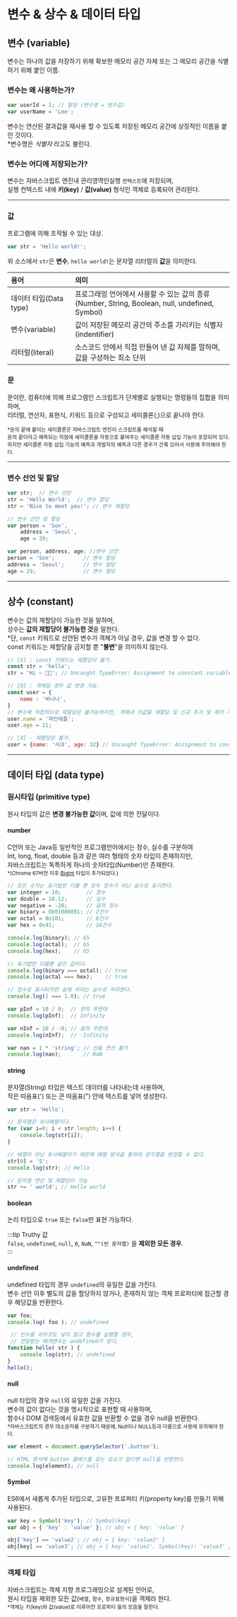 # 변수 & 상수 & 데이터 타입

## 변수 (variable)
변수는 하나의 값을 저장하기 위해 확보한 메모리 공간 자체 또는 그 메모리 공간을 식별하기 위해 붙인 이름.

### 변수는 왜 사용하는가?
```javascript
var userId = 1; // 할당 (변수명 = 변수값)
var userName = 'Lee';
```
변수는 연산된 결과값을 재사용 할 수 있도록 저장된 메모리 공간에 상징적인 이름을 붙인 것이다.   
*변수명은 *식별자* 라고도 불린다.

### 변수는 어디에 저장되는가?
변수는 자바스크립트 엔진내 관리영역인실행 `컨텍스트`에 저장되며,  
실행 컨텍스트 내에 **키(key)** / **값(value)** 형식인 객체로 등록되어 관리된다.

---

### 값
프로그램에 의해 조작될 수 있는 대상.  
```javascript
var str = 'Hello world!'; 
```
위 소스에서 `str`은 **변수**, `hello world!`는 문자열 리터럴의 **값**을 의미한다. 

| 용어 | 의미 |
| :---  | :--- |
| 데이터 타입(Data type) | 프로그래밍 언어에서 사용할 수 있는 값의 종류 <br /> (Number, String, Boolean, null, undefined, Symbol) |
| 변수(variable) | 값이 저장된 메모리 공간의 주소를 가리키는 식별자(indentifier) |
| 리터럴(literal) | 소스코드 안에서 직접 만들어 낸 값 자체를 말하며, 값을 구성하는 최소 단위 |

### 문
문이란, 컴퓨터에 의해 프로그램인 스크립트가 단계별로 실행되는 명령들의 집합을 의미하며,   
리터럴, 연산자, 표현식, 키워드 등으로 구성되고 세미콜론(;)으로 끝나야 한다.  

<small>*문의 끝에 붙이는 세미콜론은 자바스크립트 엔진이 스크립트를 해석할 때  
문의 끝이라고 예측되는 지점에 세미콜론을 자동으로 붙여주는 세미콜론 자동 삽입 기능이 포함되어 있다.  
하지만 세미콜론 자동 삽입 기능의 예측과 개발자의 예측과 다른 경우가 간혹 있어서 사용에 주의해야 한다.</small>

---

### 변수 선언 및 할당
```javascript
var str;  // 변수 선언
str = 'Hello World';  // 변수 할당
str = 'Nice to meet you!'; // 변수 재할당

// 변수 선언 및 할당
var person = 'Son',
    address = 'Seoul',
    age = 29;

var person, address, age; //변수 선언
person = 'Son';         // 변수 할당
address = 'Seoul';      // 변수 할당
age = 29;               // 변수 할당
```

---

## 상수 (constant)
변수는 값의 재할당이 가능한 것을 말하며,  
상수는 **값의 재할당이 불가능한 것**을 말한다.  
*단, `const` 키워드로 선언된 변수가 객체가 아닐 경우, 값을 변경 할 수 없다.  
const 키워드는 재할당을 금지할 뿐 "**불변**"을 의미하지 않는다.
```javascript
// [X] : const 키워드는 재할당이 불가. 
const str = 'hello';
str = 'Hi ~ 👋🏻'; // Uncaught TypeError: Assignment to constant variable.

// [O] : 객체일 경우 값 변경 가능.
const user = {
    name : '바나나',
}
// 변수에 직접적으로 재할당은 불가능하지만, 객체내 키값을 재할당 및 신규 추가 및 제거 가능.
user.name = '파인애플';
user.age = 21;

// [X] - 재할당은 불가.
user = {name: '사과', age: 32} // Uncaught TypeError: Assignment to constant variable.
```

---

## 데이터 타입 (data type)

### 원시타입 (primitive type)
원시 타입의 값은 **변경 불가능한 값**이며, 값에 의한 전달이다.

#### number
C언어 또는 Java등 일반적인 프로그램언어에서는 정수, 실수를 구분하여  
Int, long, float, double 등과 같은 여러 형태의 숫자 타입이 존재하지만,  
자바스크립트는 독특하게 하나의 숫자타입(Number)만 존재한다.  
<small>*(Chrome 67버전 이후 [BigInt](https://developer.mozilla.org/ko/docs/Web/JavaScript/Reference/Global_Objects/BigInt) 타입이 추가되었다.)</small>

```javascript
// 모든 숫자는 표기법만 다를 뿐 모두 정수가 아닌 실수로 표기한다.
var integer = 10;        // 정수
var double = 10.12;      // 실수
var negative = -20;      // 음의 정수
var binary = 0b01000001; // 2진수
var octal = 0o101;       // 8진수
var hex = 0x41;          // 16진수

console.log(binary); // 65
console.log(octal);  // 65
console.log(hex);    // 65

// 표기법만 다를뿐 같은 값이다.
console.log(binary === octal); // true
console.log(octal === hex);    // true

// 정수로 표시되지만 실제 처리는 실수로 처리한다.
console.log(1 === 1.0); // true

var pInf = 10 / 0;  // 양의 무한대
console.log(pInf);  // Infinity

var nInf = 10 / -0; // 음의 무한대
console.log(nInf);  // -Infinity

var nan = 1 * 'string'; // 산술 연산 불가
console.log(nan);       // NaN
```

#### string
문자열(String) 타입은 텍스트 데이터를 나타내는데 사용하며,  
작은 따옴표(') 또는 큰 따옴표(") 안에 텍스트를 넣어 생성한다.
```javascript
var str = 'Hello';

// 문자열은 유사배열이다.
for (var i=0; i < str.length; i++) {
    console.log(str[i]);
}

// 배열이 아닌 유사배열이기 때문에 배열 방식을 통하여 문자열을 변경할 수 없다.
str[0] = 'S';
console.log(str); // Hello

// 문자열 연산 및 재할당이 가능
str += ' world'; // Hello world
```

#### boolean
논리 타입으로 `true` 또는 `false`만 표현 가능하다.  

:::tip Truthy 값  
`false`, `undefined`, `null`, `0`, `NaN`, `""(빈 문자열)` 을 **제외한 모든 경우**.  
:::

#### undefined
undefined 타입의 경우 `undefined`의 유일한 값을 가진다.  
변수 선언 이후 별도의 값을 할당하지 않거나, 존재하지 않는 객체 프로퍼티에 접근할 경우 해당값을 반환한다.
```javascript
var foo;
console.log( foo ); // undefined

 // 인수를 아무것도 넣지 않고 함수를 실행할 경우,
 // 전달받는 매개변수는 undefined가 된다.
function hello( str ) {
    console.log(str); // undefined
}
hello();
```

#### null
null 타입의 경우 `null`의 유일한 값을 가진다.  
변수의 값이 없다는 것을 명시적으로 표현할 때 사용하며,  
함수나 DOM 검색등에서 유효한 값을 반환할 수 없을 경우 null을 반환한다.  
<small>*자바스크립트의 경우 대소문자를 구분하기 때문에, Null이나 NULL등과 다름으로 사용에 유의해야 한다.</small>
```javascript
var element = document.querySelector('.button');

// HTML 문서에 button 클래스를 갖는 요소가 없다면 null을 반환한다.
console.log(element); // null
```

#### Symbol
ES6에서 새롭게 추가된 타입으로, 고유한 프로퍼티 키(property key)를 만들기 위해 사용된다.  
```javascript
var key = Symbol('key'); // Symbol(key)
var obj = { 'key' : 'value' }; // obj = { key: 'value' }

obj['key'] == 'value2'; // obj = { key: 'value2' }
obj[key] == 'value3'; // obj = { key: 'value2', Symbol(key): 'value3' }
```

--- 

### 객체 타입
자바스크립트는 객체 지향 프로그래밍으로 설계된 언어로,  
원시 타입을 제외한 모든 값(`배열`, `함수`, `정규표현식`)을 객체라 한다.  
<small>*객체는 키(key)와 값(value)로 이루어진 프로퍼티 들의 모음을 말한다.</small>